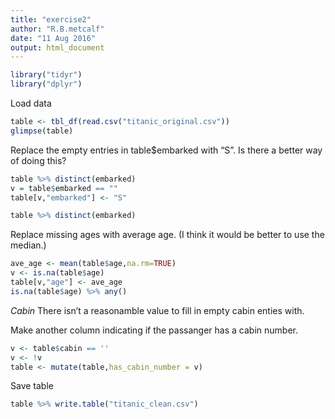 ```yaml
---
title: "exercise2"
author: "R.B.metcalf"
date: "11 Aug 2016"
output: html_document
---
```


```r
library("tidyr")
library("dplyr")
```

Load data
```r
table <- tbl_df(read.csv("titanic_original.csv"))
glimpse(table)
```
Replace the empty entries in table$embarked with "S". Is there a better way of doing this?

```r
table %>% distinct(embarked)
v = table$embarked == ""
table[v,"embarked"] <- "S"

table %>% distinct(embarked)
```

Replace missing ages with average age. (I think it would be better to use the median.)
```r
ave_age <- mean(table$age,na.rm=TRUE)
v <- is.na(table$age) 
table[v,"age"] <- ave_age
is.na(table$age) %>% any()
```
*Cabin*
There isn't a reasonamble value to fill in empty cabin enties with.

Make another column indicating if the passanger has a cabin number.
```r
v <- table$cabin == ''
v <- !v
table <- mutate(table,has_cabin_number = v)
```

Save table
```r
table %>% write.table("titanic_clean.csv")
```

